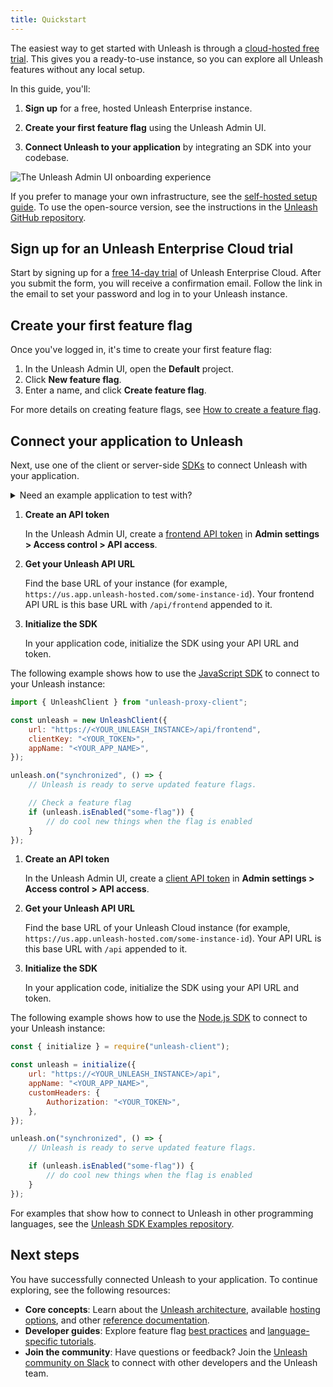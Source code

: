 ```yaml
---
title: Quickstart
---
```




The easiest way to get started with Unleash is through a [cloud-hosted free trial](https://www.getunleash.io/plans/enterprise-payg). This gives you a ready-to-use instance, so you can explore all Unleash features without any local setup.

In this guide, you'll:

1. **Sign up** for a free, hosted Unleash Enterprise instance.

2. **Create your first feature flag** using the Unleash Admin UI.

3. **Connect Unleash to your application** by integrating an SDK into your codebase.

![The Unleash Admin UI onboarding experience](/img/onboarding-experience.png)

If you prefer to manage your own infrastructure, see the [self-hosted setup guide](./using-unleash/deploy/getting-started). To use the open-source version, see the instructions in the [Unleash GitHub repository](https://github.com/Unleash/unleash?tab=readme-ov-file#get-started-with-unleash).

## Sign up for an Unleash Enterprise Cloud trial

Start by signing up for a [free 14-day trial](https://www.getunleash.io/plans/enterprise-payg) of Unleash Enterprise Cloud.
After you submit the form, you will receive a confirmation email. Follow the link in the email to set your password and log in to your Unleash instance.

## Create your first feature flag

Once you've logged in, it's time to create your first feature flag:

1. In the Unleash Admin UI, open the **Default** project.
2. Click **New feature flag**.
3. Enter a name, and click **Create feature flag**.

For more details on creating feature flags, see [How to create a feature flag](/how-to-create-feature-flag).

## Connect your application to Unleash

Next, use one of the client or server-side [SDKs](/reference/sdks) to connect Unleash with your application. 

<details>
  <summary>Need an example application to test with?</summary>

    Explore our SDK examples directly in your browser with CodeSandbox. Check out the [Unleash SDK Examples](https://github.com/Unleash/unleash-sdk-examples) repository to try one now.
</details>

<Tabs groupId="connect-sdk-quickstart">

<TabItem value="sdk-client-side" label="Connect a client-side SDK">

1. **Create an API token**

    In the Unleash Admin UI, create a [frontend API token](/reference/api-tokens-and-client-keys#frontend-tokens) in **Admin settings > Access control > API access**. 
2. **Get your Unleash API URL**

    Find the base URL of your instance (for example, `https://us.app.unleash-hosted.com/some-instance-id`). Your frontend API URL is this base URL with `/api/frontend` appended to it.
3. **Initialize the SDK**
    
    In your application code, initialize the SDK using your API URL and token.

The following example shows how to use the [JavaScript SDK](/reference/sdks/javascript-browser) to connect to your Unleash instance:

```javascript title="JavaScript SDK"
import { UnleashClient } from "unleash-proxy-client";

const unleash = new UnleashClient({
    url: "https://<YOUR_UNLEASH_INSTANCE>/api/frontend",
    clientKey: "<YOUR_TOKEN>",
    appName: "<YOUR_APP_NAME>",
});

unleash.on("synchronized", () => {
    // Unleash is ready to serve updated feature flags.

    // Check a feature flag
    if (unleash.isEnabled("some-flag")) {
        // do cool new things when the flag is enabled
    }
});
```

</TabItem>
<TabItem value="sdk-server-side" label="Connect a server-side SDK">

1. **Create an API token**

    In the Unleash Admin UI, create a [client API token](/reference/api-tokens-and-client-keys#client-tokens) in **Admin settings > Access control > API access**. 
2. **Get your Unleash API URL**

    Find the base URL of your Unleash Cloud instance (for example, `https://us.app.unleash-hosted.com/some-instance-id`). Your API URL is this base URL with `/api` appended to it.
3. **Initialize the SDK**

    In your application code, initialize the SDK using your API URL and token.

The following example shows how to use the [Node.js SDK](/reference/sdks/node) to connect to your Unleash instance:

```javascript title="Node.js SDK"
const { initialize } = require("unleash-client");

const unleash = initialize({
    url: "https://<YOUR_UNLEASH_INSTANCE>/api",
    appName: "<YOUR_APP_NAME>",
    customHeaders: {
        Authorization: "<YOUR_TOKEN>",
    },
});

unleash.on("synchronized", () => {
    // Unleash is ready to serve updated feature flags.

    if (unleash.isEnabled("some-flag")) {
        // do cool new things when the flag is enabled
    }
});
```

</TabItem>
</Tabs>

For examples that show how to connect to Unleash in other programming languages, see the [Unleash SDK Examples repository](https://github.com/Unleash/unleash-sdk-examples).


## Next steps

You have successfully connected Unleash to your application. To continue exploring, see the following resources:

- **Core concepts**: Learn about the [Unleash architecture](/understanding-unleash/unleash-overview), available [hosting options](/understanding-unleash/hosting-options), and other [reference documentation](/reference).
- **Developer guides**: Explore feature flag [best practices](/topics/feature-flags/feature-flag-best-practices) and [language-specific tutorials](/feature-flag-tutorials/react).
- **Join the community**: Have questions or feedback? Join the [Unleash community on Slack](https://slack.unleash.run) to connect with other developers and the Unleash team.